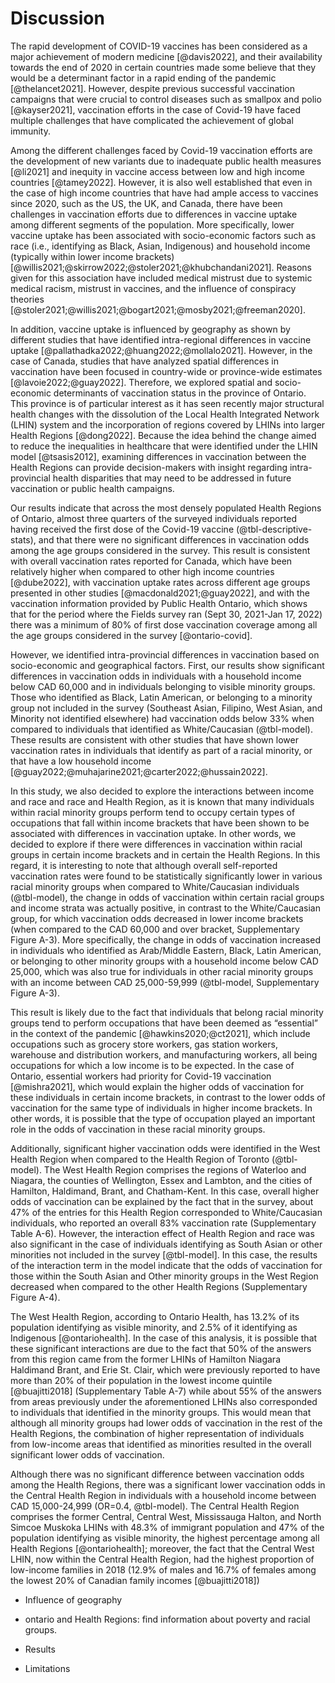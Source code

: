 # Discussion

The rapid development of COVID-19 vaccines has been considered as a major achievement of modern medicine [@davis2022], and their availability towards the end of 2020 in certain countries made some believe that they would be a determinant factor in a rapid ending of the pandemic [@thelancet2021]. However, despite previous successful vaccination campaigns that were crucial to control diseases such as smallpox and polio [@kayser2021], vaccination efforts in the case of Covid-19 have faced multiple challenges that have complicated the achievement of global immunity.

Among the different challenges faced by Covid-19 vaccination efforts are the development of new variants due to inadequate public health measures [@li2021] and inequity in vaccine access between low and high income countries [@tamey2022]. However, it is also well established that even in the case of high income countries that have had ample access to vaccines since 2020, such as the US, the UK, and Canada, there have been challenges in vaccination efforts due to differences in vaccine uptake among different segments of the population. More specifically, lower vaccine uptake has been associated with socio-economic factors such as race (i.e., identifying as Black, Asian, Indigenous) and household income (typically within lower income brackets) [@willis2021;@skirrow2022;@stoler2021;@khubchandani2021]. Reasons given for this association have included medical mistrust due to systemic medical racism, mistrust in vaccines, and the influence of conspiracy theories [@stoler2021;@willis2021;@bogart2021;@mosby2021;@freeman2020].

In addition, vaccine uptake is influenced by geography as shown by different studies that have identified intra-regional differences in vaccine uptake [@pallathadka2022;@huang2022;@mollalo2021]. However, in the case of Canada, studies that have analyzed spatial differences in vaccination have been focused in country-wide or province-wide estimates [@lavoie2022;@guay2022]. Therefore, we explored spatial and socio-economic determinants of vaccination status in the province of Ontario. This province is of particular interest as it has seen recently major structural health changes with the dissolution of the Local Health Integrated Network (LHIN) system and the incorporation of regions covered by LHINs into larger Health Regions [@dong2022]. Because the idea behind the change aimed to reduce the inequalities in healthcare that were identified under the LHIN model [@tsasis2012], examining differences in vaccination between the Health Regions can provide decision-makers with insight regarding intra-provincial health disparities that may need to be addressed in future vaccination or public health campaigns.

Our results indicate that across the most densely populated Health Regions of Ontario, almost three quarters of the surveyed individuals reported having received the first dose of the Covid-19 vaccine (@tbl-descriptive-stats), and that there were no significant differences in vaccination odds among the age groups considered in the survey. This result is consistent with overall vaccination rates reported for Canada, which have been relatively higher when compared to other high income countries [@dube2022], with vaccination uptake rates across different age groups presented in other studies [@macdonald2021;@guay2022], and with the vaccination information provided by Public Health Ontario,  which shows that for the period where the Fields survey ran (Sept 30, 2021-Jan 17, 2022) there was a minimum of  80% of first dose vaccination coverage among all the age groups considered in the survey [@ontario-covid].

However, we identified intra-provincial differences in vaccination based on socio-economic and geographical factors. First, our results show significant differences in vaccination odds in individuals with a household income below CAD 60,000 and in individuals belonging to visible minority groups. Those who identified as Black, Latin American, or  belonging to a minority group not included in the survey (Southeast Asian, Filipino, West Asian, and Minority not identified elsewhere) had vaccination odds below 33% when compared to individuals that identified as White/Caucasian (@tbl-model). These results are consistent with other studies that have shown lower vaccination rates in individuals that identify as part of a racial minority, or that have a low household income [@guay2022;@muhajarine2021;@carter2022;@hussain2022].

In this study, we also decided to explore the interactions between income and race and race and Health Region, as it is known that many individuals within racial minority groups perform tend to occupy certain types of occupations that fall within income brackets that have been shown to be associated with differences in vaccination uptake. In other words, we decided to explore if there were differences in vaccination within racial groups in certain income brackets and in certain the Health Regions. In this regard, it is interesting to note that although overall self-reported vaccination rates were found to be statistically significantly lower in various racial minority groups when compared to White/Caucasian individuals (@tbl-model), the change in odds of vaccination within certain racial groups and income strata was actually positive, in contrast to the White/Caucasian group, for which vaccination odds decreased in lower income brackets (when compared to the CAD 60,000 and over bracket, Supplementary Figure A-3). More specifically, the change in odds of vaccination increased in individuals who identified as Arab/Middle Eastern, Black, Latin American, or belonging to other minority groups with a household income below CAD 25,000, which was also true for individuals in other racial minority groups with an income between CAD 25,000-59,999 (@tbl-model, Supplementary Figure A-3).

This result is likely due to the fact that individuals that belong racial minority groups tend to perform occupations that have been deemed as "essential" in the context of the pandemic [@hawkins2020;@ct2021], which include occupations such as grocery store workers, gas station workers, warehouse and distribution workers, and manufacturing workers, all being occupations for which a low income is to be expected.  In the case of Ontario, essential workers had priority for Covid-19 vaccination [@mishra2021], which would explain the higher odds of vaccination for these individuals in certain income brackets, in contrast to the lower odds of vaccination for the same type of individuals in higher income brackets. In other words, it is possible that the type of occupation played an important role in the odds of vaccination in these racial minority groups.

Additionally, significant higher vaccination odds were identified in the West Health Region when compared to the Health Region of Toronto (@tbl-model). The West Health Region comprises the regions of Waterloo and Niagara, the counties of Wellington, Essex and Lambton, and the cities of Hamilton, Haldimand, Brant, and Chatham-Kent. In this case, overall higher odds of vaccination can be explained by the fact that in the survey, about 47% of the entries for this Health Region corresponded to White/Caucasian individuals, who reported an overall 83% vaccination rate (Supplementary Table A-6). However, the interaction effect of Health Region and race was also significant in the case of individuals identifying as South Asian or other minorities not included in the survey [@tbl-model]. In this case, the results of the interaction term in the model indicate that the odds of vaccination for those within the South Asian and Other minority groups in the West Region decreased when compared to the other Health Regions (Supplementary Figure A-4).

The West Health Region, according to Ontario Health, has 13.2% of its population identifying as visible minority, and 2.5% of it identifying as Indigenous [@ontariohealth]. In the case of this analysis, it is possible that these significant interactions are due to the fact that 50% of the answers from this region came from the former LHINs of Hamilton Niagara Haldimand Brant, and Erie St. Clair, which were previously reported to have more than 20% of their population in the lowest income quintile [@buajitti2018] (Supplementary Table A-7) while about 55% of the answers from areas previously under the aforementioned LHINs also corresponded to individuals that identified in the minority groups. This would mean that although all minority groups had lower odds of vaccination in the rest of the Health Regions, the combination of higher representation of individuals from low-income areas that identified as minorities resulted in the overall significant lower odds of vaccination.



Although there was no significant difference between vaccination odds among the Health Regions, there was a significant lower vaccination odds in the Central Health Region in individuals with a household income between CAD 15,000-24,999 (OR=0.4, @tbl-model). The Central Health Region comprises the former Central, Central West, Mississauga Halton, and North Simcoe Muskoka LHINs with 48.3% of immigrant population and 47% of the population identifying as visible minority, the highest percentage among all Health Regions [@ontariohealth]; moreover, the fact that the Central West LHIN, now within the Central Health Region, had the highest proportion of low-income families in 2018 (12.9\% of males and 16.7\% of females among the lowest 20% of Canadian family incomes [@buajitti2018])

- Influence of geography

- ontario and Health Regions: find information about poverty and racial groups.

- Results

- Limitations